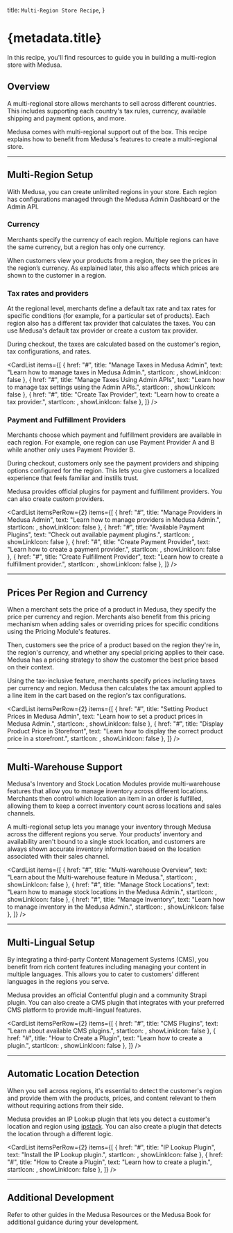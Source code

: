 
  title: `Multi-Region Store Recipe`,
}

# {metadata.title}

In this recipe, you'll find resources to guide you in building a multi-region store with Medusa.

## Overview

A multi-regional store allows merchants to sell across different countries. This includes supporting each country's tax rules, currency, available shipping and payment options, and more.

Medusa comes with multi-regional support out of the box. This recipe explains how to benefit from Medusa's features to create a multi-regional store.

---

## Multi-Region Setup

With Medusa, you can create unlimited regions in your store. Each region has configurations managed through the Medusa Admin Dashboard or the Admin API.

### Currency

Merchants specify the currency of each region. Multiple regions can have the same currency, but a region has only one currency.

When customers view your products from a region, they see the prices in the region’s currency. As explained later, this also affects which prices are shown to the customer in a region.

### Tax rates and providers

At the regional level, merchants define a default tax rate and tax rates for specific conditions (for example, for a particular set of products). Each region also has a different tax provider that calculates the taxes. You can use Medusa's default tax provider or create a custom tax provider.

During checkout, the taxes are calculated based on the customer's region, tax configurations, and rates.

<CardList items={[
  {
    href: "#",
    title: "Manage Taxes in Medusa Admin",
    text: "Learn how to manage taxes in Medusa Admin.",
    startIcon: <UsersSolid />,
    showLinkIcon: false
  },
  {
    href: "#",
    title: "Manage Taxes Using Admin APIs",
    text: "Learn how to manage tax settings using the Admin APIs.",
    startIcon: <AcademicCapSolid />,
    showLinkIcon: false
  },
  {
    href: "#",
    title: "Create Tax Provider",
    text: "Learn how to create a tax provider.",
    startIcon: <AcademicCapSolid />,
    showLinkIcon: false
  },
]} />

### Payment and Fulfillment Providers

Merchants choose which payment and fulfillment providers are available in each region. For example, one region can use Payment Provider A and B while another only uses Payment Provider B.

During checkout, customers only see the payment providers and shipping options configured for the region. This lets you give customers a localized experience that feels familiar and instills trust.

Medusa provides official plugins for payment and fulfillment providers. You can also create custom providers.

<CardList itemsPerRow={2} items={[
  {
    href: "#",
    title: "Manage Providers in Medusa Admin",
    text: "Learn how to manage providers in Medusa Admin.",
    startIcon: <UsersSolid />,
    showLinkIcon: false
  },
  {
    href: "#",
    title: "Available Payment Plugins",
    text: "Check out available payment plugins.",
    startIcon: <AcademicCapSolid />,
    showLinkIcon: false
  },
  {
    href: "#",
    title: "Create Payment Provider",
    text: "Learn how to create a payment provider.",
    startIcon: <AcademicCapSolid />,
    showLinkIcon: false
  },
  {
    href: "#",
    title: "Create Fulfillment Provider",
    text: "Learn how to create a fulfillment provider.",
    startIcon: <AcademicCapSolid />,
    showLinkIcon: false
  },
]} />

---

## Prices Per Region and Currency

When a merchant sets the price of a product in Medusa, they specify the price per currency and region. Merchants also benefit from this pricing mechanism when adding sales or overriding prices for specific conditions using the Pricing Module's features.

Then, customers see the price of a product based on the region they're in, the region's currency, and whether any special pricing applies to their case. Medusa has a pricing strategy to show the customer the best price based on their context.

Using the tax-inclusive feature, merchants specify prices including taxes per currency and region. Medusa then calculates the tax amount applied to a line item in the cart based on the region's tax configurations.

<CardList itemsPerRow={2} items={[
  {
    href: "#",
    title: "Setting Product Prices in Medusa Admin",
    text: "Learn how to set a product prices in Medusa Admin.",
    startIcon: <UsersSolid />,
    showLinkIcon: false
  },
  {
    href: "#",
    title: "Display Product Price in Storefront",
    text: "Learn how to display the correct product price in a storefront.",
    startIcon: <AcademicCapSolid />,
    showLinkIcon: false
  },
]} />

---

## Multi-Warehouse Support

Medusa's Inventory and Stock Location Modules provide multi-warehouse features that allow you to manage inventory across different locations. Merchants then control which location an item in an order is fulfilled, allowing them to keep a correct inventory count across locations and sales channels.

A multi-regional setup lets you manage your inventory through Medusa across the different regions you serve. Your products’ inventory and availability aren't bound to a single stock location, and customers are always shown accurate inventory information based on the location associated with their sales channel.

<CardList items={[
  {
    href: "#",
    title: "Multi-warehouse Overview",
    text: "Learn about the Multi-warehouse feature in Medusa.",
    startIcon: <AcademicCapSolid />,
    showLinkIcon: false
  },
  {
    href: "#",
    title: "Manage Stock Locations",
    text: "Learn how to manage stock locations in the Medusa Admin.",
    startIcon: <UsersSolid />,
    showLinkIcon: false
  },
  {
    href: "#",
    title: "Manage Inventory",
    text: "Learn how to manage inventory in the Medusa Admin.",
    startIcon: <AcademicCapSolid />,
    showLinkIcon: false
  },
]} />

---

## Multi-Lingual Setup

By integrating a third-party Content Management Systems (CMS), you benefit from rich content features including managing your content in multiple languages. This allows you to cater to customers’ different languages in the regions you serve.

Medusa provides an official Contentful plugin and a community Strapi plugin. You can also create a CMS plugin that integrates with your preferred CMS platform to provide multi-lingual features.

<CardList itemsPerRow={2} items={[
  {
    href: "#",
    title: "CMS Plugins",
    text: "Learn about available CMS plugins.",
    startIcon: <AcademicCapSolid />,
    showLinkIcon: false
  },
  {
    href: "#",
    title: "How to Create a Plugin",
    text: "Learn how to create a plugin.",
    startIcon: <AcademicCapSolid />,
    showLinkIcon: false
  },
]} />

---

## Automatic Location Detection

When you sell across regions, it's essential to detect the customer's region and provide them with the products, prices, and content relevant to them without requiring actions from their side.

Medusa provides an IP Lookup plugin that lets you detect a customer's location and region using [ipstack](https://ipstack.com/). You can also create a plugin that detects the location through a different logic.

<CardList itemsPerRow={2} items={[
  {
    href: "#",
    title: "IP Lookup Plugin",
    text: "Install the IP Lookup plugin.",
    startIcon: <AcademicCapSolid />,
    showLinkIcon: false
  },
  {
    href: "#",
    title: "How to Create a Plugin",
    text: "Learn how to create a plugin.",
    startIcon: <AcademicCapSolid />,
    showLinkIcon: false
  },
]} />

---

## Additional Development

Refer to other guides in the Medusa Resources or the Medusa Book for additional guidance during your development.

